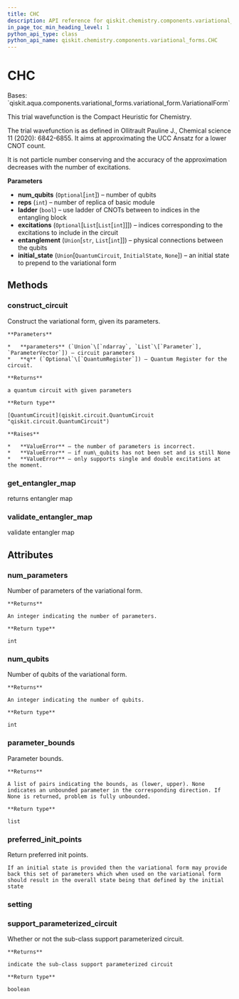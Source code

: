 ```yaml
---
title: CHC
description: API reference for qiskit.chemistry.components.variational_forms.CHC
in_page_toc_min_heading_level: 1
python_api_type: class
python_api_name: qiskit.chemistry.components.variational_forms.CHC
---
```


# CHC

<Class id="qiskit.chemistry.components.variational_forms.CHC" isDedicatedPage={true} github="https://github.com/qiskit-community/qiskit-aqua/tree/stable/0.9/qiskit/chemistry/components/variational_forms/chc.py" signature="CHC(num_qubits=None, reps=1, ladder=False, excitations=None, entanglement='full', initial_state=None)">
  Bases: `qiskit.aqua.components.variational_forms.variational_form.VariationalForm`

  This trial wavefunction is the Compact Heuristic for Chemistry.

  The trial wavefunction is as defined in Ollitrault Pauline J., Chemical science 11 (2020): 6842-6855. It aims at approximating the UCC Ansatz for a lower CNOT count.

  <Admonition title="Note" type="note">
    It is not particle number conserving and the accuracy of the approximation decreases with the number of excitations.
  </Admonition>

  **Parameters**

  *   **num\_qubits** (`Optional`\[`int`]) – number of qubits
  *   **reps** (`int`) – number of replica of basic module
  *   **ladder** (`bool`) – use ladder of CNOTs between to indices in the entangling block
  *   **excitations** (`Optional`\[`List`\[`List`\[`int`]]]) – indices corresponding to the excitations to include in the circuit
  *   **entanglement** (`Union`\[`str`, `List`\[`int`]]) – physical connections between the qubits
  *   **initial\_state** (`Union`\[`QuantumCircuit`, `InitialState`, `None`]) – an initial state to prepend to the variational form

  ## Methods

  ### construct\_circuit

  <Function id="qiskit.chemistry.components.variational_forms.CHC.construct_circuit" signature="CHC.construct_circuit(parameters, q=None)">
    Construct the variational form, given its parameters.

    **Parameters**

    *   **parameters** (`Union`\[`ndarray`, `List`\[`Parameter`], `ParameterVector`]) – circuit parameters
    *   **q** (`Optional`\[`QuantumRegister`]) – Quantum Register for the circuit.

    **Returns**

    a quantum circuit with given parameters

    **Return type**

    [QuantumCircuit](qiskit.circuit.QuantumCircuit "qiskit.circuit.QuantumCircuit")

    **Raises**

    *   **ValueError** – the number of parameters is incorrect.
    *   **ValueError** – if num\_qubits has not been set and is still None
    *   **ValueError** – only supports single and double excitations at the moment.
  </Function>

  ### get\_entangler\_map

  <Function id="qiskit.chemistry.components.variational_forms.CHC.get_entangler_map" signature="static CHC.get_entangler_map(map_type, num_qubits, offset=0)">
    returns entangler map
  </Function>

  ### validate\_entangler\_map

  <Function id="qiskit.chemistry.components.variational_forms.CHC.validate_entangler_map" signature="static CHC.validate_entangler_map(entangler_map, num_qubits)">
    validate entangler map
  </Function>

  ## Attributes

  ### num\_parameters

  <Attribute id="qiskit.chemistry.components.variational_forms.CHC.num_parameters">
    Number of parameters of the variational form.

    **Returns**

    An integer indicating the number of parameters.

    **Return type**

    int
  </Attribute>

  ### num\_qubits

  <Attribute id="qiskit.chemistry.components.variational_forms.CHC.num_qubits">
    Number of qubits of the variational form.

    **Returns**

    An integer indicating the number of qubits.

    **Return type**

    int
  </Attribute>

  ### parameter\_bounds

  <Attribute id="qiskit.chemistry.components.variational_forms.CHC.parameter_bounds">
    Parameter bounds.

    **Returns**

    A list of pairs indicating the bounds, as (lower, upper). None indicates an unbounded parameter in the corresponding direction. If None is returned, problem is fully unbounded.

    **Return type**

    list
  </Attribute>

  ### preferred\_init\_points

  <Attribute id="qiskit.chemistry.components.variational_forms.CHC.preferred_init_points">
    Return preferred init points.

    If an initial state is provided then the variational form may provide back this set of parameters which when used on the variational form should result in the overall state being that defined by the initial state
  </Attribute>

  ### setting

  <Attribute id="qiskit.chemistry.components.variational_forms.CHC.setting" />

  ### support\_parameterized\_circuit

  <Attribute id="qiskit.chemistry.components.variational_forms.CHC.support_parameterized_circuit">
    Whether or not the sub-class support parameterized circuit.

    **Returns**

    indicate the sub-class support parameterized circuit

    **Return type**

    boolean
  </Attribute>
</Class>

